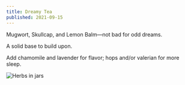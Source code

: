 ```yaml
---
title: Dreamy Tea
published: 2021-09-15
---
```


Mugwort, Skullcap, and Lemon Balm—not bad for odd dreams. 

A solid base to build upon. 

Add chamomile and lavender for flavor; hops and/or valerian for more sleep.

![Herbs in jars](/images/blog/dreamy-tea/mugs-lelm-skully.jpeg)